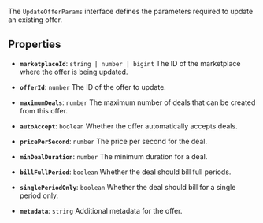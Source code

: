 The `UpdateOfferParams` interface defines the parameters required to update an existing offer.

## Properties

- **`marketplaceId`**: `string | number | bigint`
The ID of the marketplace where the offer is being updated.

- **`offerId`**: `number`
The ID of the offer to update.

- **`maximumDeals`**: `number`
The maximum number of deals that can be created from this offer.

- **`autoAccept`**: `boolean`
Whether the offer automatically accepts deals.

- **`pricePerSecond`**: `number`
The price per second for the deal.

- **`minDealDuration`**: `number`
The minimum duration for a deal.

- **`billFullPeriod`**: `boolean`
Whether the deal should bill full periods.

- **`singlePeriodOnly`**: `boolean`
Whether the deal should bill for a single period only.

- **`metadata`**: `string`
Additional metadata for the offer.
